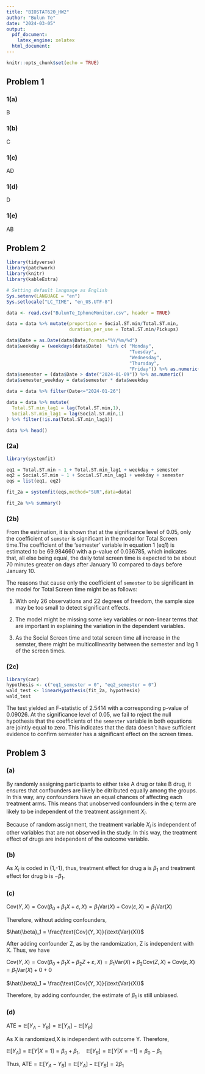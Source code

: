 ```yaml
---
title: "BIOSTAT620_HW2"
author: "Bulun Te"
date: "2024-03-05"
output: 
  pdf_document:
    latex_engine: xelatex
  html_document:
---
```


```r
knitr::opts_chunk$set(echo = TRUE)
```

## Problem 1

### 1(a)

B

### 1(b)

C

### 1(c)

AD

### 1(d)

D

### 1(e)

AB


## Problem 2


```r
library(tidyverse)
library(patchwork)
library(knitr)
library(kableExtra)

# Setting default language as English
Sys.setenv(LANGUAGE = "en")
Sys.setlocale("LC_TIME", "en_US.UTF-8")

data <- read.csv("BulunTe_IphoneMonitor.csv", header = TRUE)

data = data %>% mutate(proportion = Social.ST.min/Total.ST.min,
                       duration_per_use = Total.ST.min/Pickups)

data$Date = as.Date(data$Date,format="%Y/%m/%d")
data$weekday = (weekdays(data$Date)  %in% c( "Monday", 
                                             "Tuesday", 
                                             "Wednesday", 
                                             "Thursday", 
                                             "Friday")) %>% as.numeric() 
data$semester = (data$Date > date("2024-01-09")) %>% as.numeric()
data$semester_weekday = data$semester * data$weekday

data = data %>% filter(Date<="2024-01-26")

```



```r

data = data %>% mutate(
  Total.ST.min_lag1 = lag(Total.ST.min,1),
  Social.ST.min_lag1 = lag(Social.ST.min,1)
) %>% filter(!is.na(Total.ST.min_lag1))

data %>% head()


```



### (2a)

```r

library(systemfit)

eq1 = Total.ST.min ~ 1 + Total.ST.min_lag1 + weekday + semester
eq2 = Social.ST.min ~ 1 + Social.ST.min_lag1 + weekday + semester
eqs = list(eq1, eq2)

fit_2a = systemfit(eqs,method="SUR",data=data)

fit_2a %>% summary()

```



### (2b)

From the estimation, it is shown that at the significance level of 0.05, only the coefficient of `semster` is significant in the model for Total Screen time.The coefficient of the 'semester' variable in equation 1 (eq1) is estimated to be 69.984660 with a p-value of 0.036785, which indicates that, all else being equal, the daily total screen time is expected to be about 70 minutes greater on days after January 10 compared to days before January 10.

The reasons that cause only the coefficient of `semester` to be significant in the model for Total Screen time might be as follows:

1. With only 26 observations and 22 degrees of freedom, the sample size may be too small to detect significant effects.

2. The model might be missing some key variables or non-linear terms that are important in explaining the variation in the dependent variables.

3. As the Social Screen time and total screen time all increase in the semster, there might be multicollinearity between the semester and lag 1 of the screen times.


### (2c)

```r

library(car)
hypothesis <- c("eq1_semester = 0", "eq2_semester = 0")
wald_test <- linearHypothesis(fit_2a, hypothesis)
wald_test

```


The test yielded an F-statistic of 2.5414 with a corresponding p-value of 0.09026. At the significance level of 0.05, we fail to reject the null hypothesis that the coefficients of the `semester` variable in both equations are jointly equal to zero. This indicates that the data doesn`t have sufficient evidence to confirm semester has a significant effect on the screen times.



## Problem 3


### (a)


By randomly assigning participants to either take A drug or take B drug, it ensures that confounders are likely be ditributed equally among the groups. In this way, any confounders have an equal chances of affecting each treatment arms. This means that unobserved confounders in the $\epsilon_i$ term are likely to be independent of the treatment assignment $X_i$. 

Because of random assignment, the treatment variable $X_i$ is independent of other variables that are not observed in the study. In this way, the treatment effect of drugs are independent of the outcome variable.

### (b)

As $X_i$ is coded in {1,-1}, thus, treatment effect for drug a is $\beta_1$ and treatment effect for drug b is $-\beta_1$. 


### (c)

$\text{Cov}(Y, X) = \text{Cov}(\beta_0 + \beta_1 X + \varepsilon, X) = \beta_1 \text{Var}(X) +\text{Cov}(\varepsilon, X)= \beta_1 \text{Var}(X)$

Therefore, without adding confounders,

$\hat{\beta}_1 = \frac{\text{Cov}(Y, X)}{\text{Var}(X)}$

After adding confounder Z, as by the randomization, Z is independent with X. Thus, we have

$\text{Cov}(Y, X)= \text{Cov}(\beta_0 + \beta_1 X + \beta_2 Z + \varepsilon, X)= \beta_1 \text{Var}(X) + \beta_2 \text{Cov}(Z, X) + \text{Cov}(\varepsilon, X)=\beta_1 \text{Var}(X) + 0 + 0$

$\hat{\beta}_1 = \frac{\text{Cov}(Y, X)}{\text{Var}(X)}$

Therefore, by adding confounder, the estimate of $\beta_1$ is still unbiased.



### (d)

$\text{ATE} = \mathbb{E}\left[Y_A - Y_B\right] = \mathbb{E}\left[Y_A\right] - \mathbb{E}\left[Y_B\right]$

As X  is randomized,X is independent with outcome Y. Therefore,


$\mathbb{E}\left[Y_A\right] = \mathbb{E}\left[Y | X=1\right] = \beta_0 + \beta_1, \quad \mathbb{E}\left[Y_B\right] = \mathbb{E}\left[Y | X=-1\right] = \beta_0 - \beta_1$

Thus, $\text{ATE} = \mathbb{E}\left[Y_A - Y_B\right] = \mathbb{E}\left[Y_A\right] - \mathbb{E}\left[Y_B\right] = 2\beta_1$

